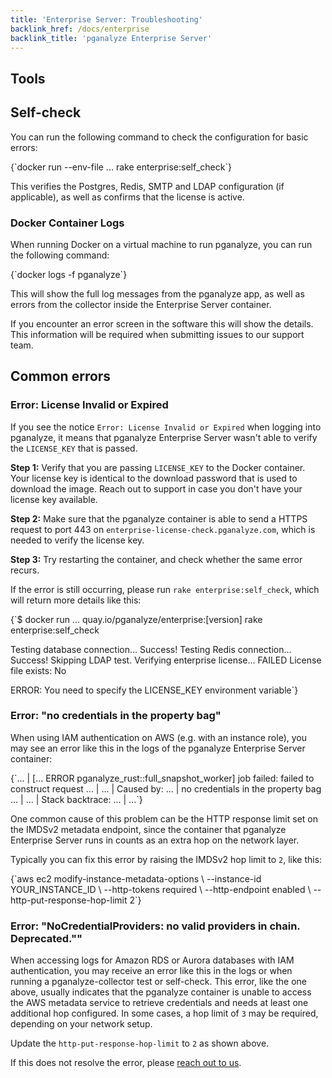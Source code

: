 ```yaml
---
title: 'Enterprise Server: Troubleshooting'
backlink_href: /docs/enterprise
backlink_title: 'pganalyze Enterprise Server'
---
```


## Tools

## Self-check

You can run the following command to check the configuration for basic errors:

<CodeBlock language="bash">
{`docker run --env-file ... rake enterprise:self_check`}
</CodeBlock>

This verifies the Postgres, Redis, SMTP and LDAP configuration (if applicable), as well as confirms that the license is active.

### Docker Container Logs

When running Docker on a virtual machine to run pganalyze, you can run the following command:

<CodeBlock language="bash">
{`docker logs -f pganalyze`}
</CodeBlock>

This will show the full log messages from the pganalyze app, as well as errors from the collector inside the Enterprise Server container.

If you encounter an error screen in the software this will show the details. This information will be required when submitting issues to our support team.

## Common errors

### Error: License Invalid or Expired

If you see the notice `Error: License Invalid or Expired` when logging into pganalyze,
it means that pganalyze Enterprise Server wasn't able to verify the `LICENSE_KEY` that
is passed.

**Step 1:** Verify that you are passing `LICENSE_KEY` to the Docker container. Your license
key is identical to the download password that is used to download the image. Reach out
to support in case you don't have your license key available.

**Step 2:** Make sure that the pganalyze container is able to send a HTTPS request to port 443 on `enterprise-license-check.pganalyze.com`, which is needed to verify the license key.

**Step 3:** Try restarting the container, and check whether the same error recurs.

If the error is still occurring, please run `rake enterprise:self_check`, which will return more details like this:

<CodeBlock language="bash">
{`$ docker run ... quay.io/pganalyze/enterprise:[version] rake enterprise:self_check
 
Testing database connection... Success!
Testing Redis connection... Success!
Skipping LDAP test.
Verifying enterprise license... FAILED
  License file exists: No
   
  ERROR: You need to specify the LICENSE_KEY environment variable`}
</CodeBlock>

### Error: "no credentials in the property bag"

When using IAM authentication on AWS (e.g. with an instance role), you may see an error like this in the logs of the pganalyze Enterprise Server container:

<CodeBlock language="text">
{`... | [... ERROR pganalyze_rust::full_snapshot_worker] job failed: failed to construct request
... |
... |     Caused by:
... |         no credentials in the property bag
... |
... |     Stack backtrace:
... |         ...`}
</CodeBlock>

One common cause of this problem can be the HTTP response limit set on the IMDSv2 metadata endpoint, since the container that pganalyze Enterprise Server runs 
in counts as an extra hop on the network layer.

Typically you can fix this error by raising the IMDSv2 hop limit to `2`, like this:

<CodeBlock language="bash">
{`aws ec2 modify-instance-metadata-options \
    --instance-id YOUR_INSTANCE_ID \
    --http-tokens required \
    --http-endpoint enabled \
    --http-put-response-hop-limit 2`}
</CodeBlock>

### Error: "NoCredentialProviders: no valid providers in chain. Deprecated.""

When accessing logs for Amazon RDS or Aurora databases with IAM authentication, you may receive an error like this in the logs or when running a pganalyze-collector 
test or self-check. This error, like the one above, usually indicates that the pganalyze container is unable to access the AWS metadata service to retrieve credentials 
and needs at least one additional hop configured. In some cases, a hop limit of `3` may be required, depending on your network setup.

Update the `http-put-response-hop-limit` to `2` as shown above.


If this does not resolve the error, please [reach out to us](/contact).
